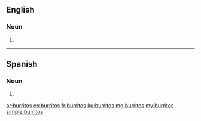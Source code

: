 ==English==

===Noun===
{{head|en|noun plural form}}

# {{plural of|burrito|lang=en}}
----
==Spanish==

===Noun===
{{head|es|noun form}}

# {{plural of|burrito|lang=es}}

[[ar:burritos]]
[[es:burritos]]
[[fr:burritos]]
[[ku:burritos]]
[[mg:burritos]]
[[my:burritos]]
[[simple:burritos]]